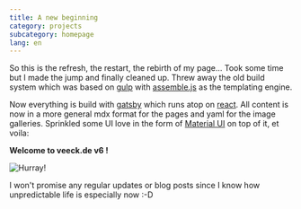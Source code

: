 ```yaml
---
title: A new beginning
category: projects
subcategory: homepage
lang: en
---
```


So this is the refresh, the restart, the rebirth of my page... Took some time
but I made the jump and finally cleaned up. Threw away the old build system
which was based on [gulp](https://gulpjs.com/) with
[assemble.js](https://assemble.io/) as the templating engine.

Now everything is build with [gatsby](https://www.gatsbyjs.org/) which runs atop
on [react](https://reactjs.org/). All content is now in a more general mdx
format for the pages and yaml for the image galleries. Sprinkled some UI love in
the form of [Material UI](https://material-ui.com/) on top of it, et voila:

**Welcome to veeck.de v6 !**

![Hurray!](./fireworks.gif)

I won't promise any regular updates or blog posts since I know how unpredictable
life is especially now :-D
